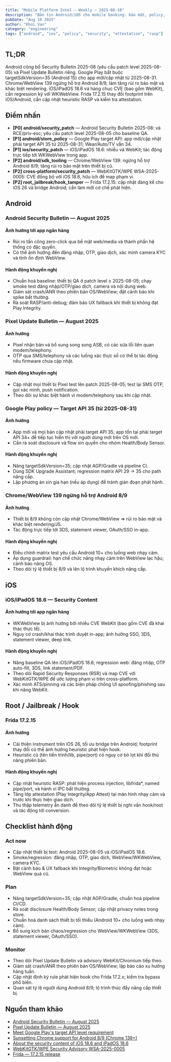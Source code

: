 ```yaml
---
title: "Mobile Platform Intel — Weekly — 2025-08-10"
description: "Bản tin Android/iOS cho mobile banking: bảo mật, policy, attestation, WebView; kèm checklist hành động chi tiết."
pubDate: "Aug 10 2025"
author: "Khoi Van"
category: "engineering"
tags: ["android", "ios", "policy", "security", "attestation", "rasp"]
---
```


## TL;DR

Android công bố Security Bulletin 2025-08 (yêu cầu patch level 2025-08-05) và Pixel Update Bulletin riêng. Google Play bắt buộc targetSdkVersion=35 (Android 15) cho app mới/cập nhật từ 2025-08-31. Chrome/WebView 139 ngừng hỗ trợ Android 8/9, làm tăng rủi ro bảo mật và khác biệt rendering. iOS/iPadOS 18.6 vá hàng chục CVE (bao gồm WebKit), cần regression kỹ với WKWebView. Frida 17.2.15 thay đổi footprint trên iOS/Android, cần cập nhật heuristic RASP và kiểm tra attestation.

## Điểm nhấn

- **[P0] android/security_patch** — Android Security Bulletin 2025-08: vá RCE/priv-esc; yêu cầu patch level 2025-08-05 cho baseline QA.
- **[P1] android/store_policy** — Google Play target API: app mới/cập nhật phải target API 35 từ 2025-08-31; Wear/Auto/TV vẫn 34.
- **[P1] ios/security_patch** — iOS/iPadOS 18.6: nhiều vá WebKit; tác động trực tiếp tới WKWebView trong app.
- **[P2] android/sdk_tooling** — Chrome/WebView 139: ngừng hỗ trợ Android 8/9; tăng rủi ro bảo mật trên thiết bị cũ.
- **[P2] cross-platform/security_patch** — WebKitGTK/WPE WSA-2025-0005: CVE đồng bộ với iOS 18.6, hữu ích để map phạm vi.
- **[P2] root_jailbreak/hook_tamper** — Frida 17.2.15: cập nhật đáng kể cho iOS 26 và bridge Android; cần làm mới cơ chế phát hiện.

## Android

### Android Security Bulletin — August 2025

#### Ảnh hưởng tới app ngân hàng

- Rủi ro tấn công zero-click qua bề mặt web/media và thành phần hệ thống có đặc quyền.
- Có thể ảnh hưởng đến đăng nhập, OTP, giao dịch, xác minh camera KYC và tính ổn định WebView.

#### Hành động khuyến nghị

- Chuẩn hoá baseline: thiết bị QA ở patch level ≥ 2025-08-05; chạy smoke test đăng nhập/OTP/giao dịch, camera và nội dung web.
- Giám sát crash/ANR theo phiên bản OS/WebView; đặt cảnh báo khi spike bất thường.
- Rà soát RASP/anti-debug; đảm bảo UX fallback khi thiết bị không đạt Play Integrity.

### Pixel Update Bulletin — August 2025

#### Ảnh hưởng

- Pixel nhận bản vá bổ sung song song ASB, có các sửa lỗi liên quan modem/telephony.
- OTP qua SMS/telephony và các luồng xác thực số có thể bị tác động nếu firmware chưa cập nhật.

#### Hành động khuyến nghị

- Cập nhật mọi thiết bị Pixel test lên patch 2025-08-05; test lại SMS OTP, gọi xác minh, push notification.
- Theo dõi sự khác biệt hành vi modem/telephony sau khi cập nhật.

### Google Play policy — Target API 35 (từ 2025-08-31)

#### Ảnh hưởng

- App mới và mọi bản cập nhật phải target API 35; app tồn tại phải target API 34+ để tiếp tục hiển thị với người dùng mới trên OS mới.
- Cần rà soát disclosure và flow xin quyền cho nhóm Health/Body Sensor.

#### Hành động khuyến nghị

- Nâng targetSdkVersion=35; cập nhật AGP/Gradle và pipeline CI.
- Dùng SDK Upgrade Assistant; regression matrix API 29 → 35 cho path nâng cấp.
- Lập phương án xin gia hạn (nếu áp dụng) để tránh gián đoạn phát hành.

### Chrome/WebView 139 ngừng hỗ trợ Android 8/9

#### Ảnh hưởng

- Thiết bị 8/9 không còn cập nhật Chrome/WebView ⇒ rủi ro bảo mật và khác biệt rendering/JS.
- Tác động trực tiếp tới 3DS, statement viewer, OAuth/SSO in-app.

#### Hành động khuyến nghị

- Điều chỉnh matrix test yêu cầu Android 10+ cho luồng web nhạy cảm.
- Áp dụng guardrail: hạn chế chức năng nhạy cảm trên WebView lạc hậu; cảnh báo nâng OS.
- Theo dõi tỷ lệ thiết bị 8/9 và lên lộ trình khuyến khích nâng cấp.

## iOS

### iOS/iPadOS 18.6 — Security Content

#### Ảnh hưởng tới app ngân hàng

- WKWebView bị ảnh hưởng bởi nhiều CVE WebKit (bao gồm CVE đã khai thác thực tế).
- Nguy cơ crash/khai thác trình duyệt in-app; ảnh hưởng SSO, 3DS, statement viewer, deep link.

#### Hành động khuyến nghị

- Nâng baseline QA lên iOS/iPadOS 18.6; regression web: đăng nhập, OTP auto-fill, 3DS, link statement/PDF.
- Theo dõi Rapid Security Responses (RSR) và map CVE với WebKitGTK/WPE để ước lượng phạm vi trên cross-platform.
- Xác minh ATS/pinning và các biện pháp chống UI spoofing/phishing sau khi nâng WebKit.

## Root / Jailbreak / Hook

### Frida 17.2.15

#### Ảnh hưởng

- Cải thiện instrument trên iOS 26, tối ưu bridge trên Android; footprint thay đổi có thể ảnh hưởng heuristic phát hiện hook.
- Heuristic cũ (tên tiến trình/lib, pipe/port) có nguy cơ bỏ lọt khi đối thủ nâng phiên bản.

#### Hành động khuyến nghị

- Cập nhật heuristic RASP: phát hiện process injection, libfrida*, named pipe/port, và hành vi IPC bất thường.
- Tăng lớp attestation (Play Integrity/App Attest) tại màn hình nhạy cảm và trước khi thực hiện giao dịch.
- Thu thập telemetry ẩn danh để theo dõi tỷ lệ thiết bị nghi vấn hook/root và tác động tới conversion.

## Checklist hành động

### Act now

- Cập nhật thiết bị test: Android 2025-08-05 và iOS/iPadOS 18.6.
- Smoke/regression: đăng nhập, OTP, giao dịch, WebView/WKWebView, camera KYC.
- Bật cảnh báo & UX fallback khi Integrity/Biometric không đạt hoặc WebView quá cũ.

### Plan

- Nâng targetSdkVersion=35; cập nhật AGP/Gradle, chuẩn hoá pipeline CI/CD.
- Rà soát disclosure Health/Body Sensor; cập nhật privacy notes trong store.
- Chuẩn hoá danh sách thiết bị tối thiểu (Android 10+ cho luồng web nhạy cảm).
- Bổ sung kịch bản chaos/regression cho WebView/WKWebView (3DS, statement viewer, OAuth/SSO).

### Monitor

- Theo dõi Pixel Update Bulletin và advisory WebKit/Chromium tiếp theo.
- Giám sát crash/ANR theo phiên bản OS/WebView; lập báo cáo xu hướng hàng tuần.
- Cập nhật định kỳ rule phát hiện hook cho Frida 17.2.x; kiểm tra bypass phổ biến.
- Quan sát tỷ lệ người dùng Android 8/9; lộ trình thúc đẩy nâng cấp thiết bị.

## Nguồn tham khảo

- [Android Security Bulletin — August 2025](https://source.android.com/security/bulletin/2025-08-01)
- [Pixel Update Bulletin — August 2025](https://source.android.com/security/bulletin/pixel/2025-08-01)
- [Meet Google Play's target API level requirement](https://developer.android.com/google/play/requirements/target-sdk)
- [Sunsetting Chrome support for Android 8/9 (Chrome 139+)](https://chromium.googlesource.com/chromium/src/+/refs/heads/main/docs/android_version_support.md)
- [About the security content of iOS 18.6 and iPadOS 18.6](https://support.apple.com/en-us/HT213844)
- [WebKitGTK/WPE Security Advisory WSA-2025-0005](https://webkitgtk.org/security/WSA-2025-0005.html)
- [Frida — 17.2.15 release](https://github.com/frida/frida/releases/tag/17.2.15)